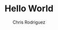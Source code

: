 ---
title: Hello World
author: Chris Rodriguez
description: The USA is a vast country with a lot of places to visit. Here are the 10 best places to visit in the USA.
postDate: Jan 2, 2023
type: Journal
background: https://images.unsplash.com/photo-1480714378408-67cf0d13bc1b
---